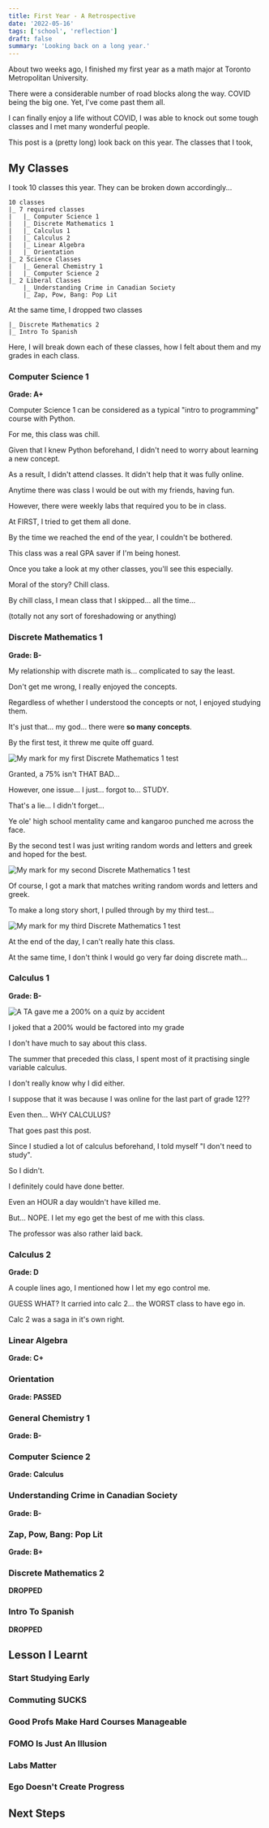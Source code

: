 ```yaml
---
title: First Year - A Retrospective
date: '2022-05-16'
tags: ['school', 'reflection']
draft: false
summary: 'Looking back on a long year.'
---
```


About two weeks ago, I finished my first year as a math major at Toronto Metropolitan University.

There were a considerable number of road blocks along the way. COVID being the big one. Yet, I've come past them all.

I can finally enjoy a life without COVID, I was able to knock out some tough classes and I met many wonderful people.

This post is a (pretty long) look back on this year. The classes that I took,

## My Classes

I took 10 classes this year. They can be broken down accordingly...

```
10 classes
|_ 7 required classes
|   |_ Computer Science 1
|   |_ Discrete Mathematics 1
|   |_ Calculus 1
|   |_ Calculus 2
|   |_ Linear Algebra
|   |_ Orientation
|_ 2 Science Classes
|   |_ General Chemistry 1
|   |_ Computer Science 2
|_ 2 Liberal Classes
    |_ Understanding Crime in Canadian Society
    |_ Zap, Pow, Bang: Pop Lit
```

At the same time, I dropped two classes

```
|_ Discrete Mathematics 2
|_ Intro To Spanish
```

Here, I will break down each of these classes, how I felt about them and my grades in each class.

### Computer Science 1

**Grade: A+**

Computer Science 1 can be considered as a typical "intro to programming" course with Python.

For me, this class was chill.

Given that I knew Python beforehand, I didn't need to worry about learning a new concept.

As a result, I didn't attend classes. It didn't help that it was fully online.

Anytime there was class I would be out with my friends, having fun.

However, there were weekly labs that required you to be in class.

At FIRST, I tried to get them all done.

By the time we reached the end of the year, I couldn't be bothered.

This class was a real GPA saver if I'm being honest.

Once you take a look at my other classes, you'll see this especially.

Moral of the story? Chill class.

By chill class, I mean class that I skipped... all the time...

(totally not any sort of foreshadowing or anything)

### Discrete Mathematics 1

**Grade: B-**

My relationship with discrete math is... complicated to say the least.

Don't get me wrong, I really enjoyed the concepts.

Regardless of whether I understood the concepts or not, I enjoyed studying them.

It's just that... my god... there were **so many concepts**.

By the first test, it threw me quite off guard.

![My mark for my first Discrete Mathematics 1 test](/post-assets/first-year/1.png)

Granted, a 75% isn't THAT BAD...

However, one issue... I just... forgot to... STUDY.

That's a lie... I didn't forget...

Ye ole' high school mentality came and kangaroo punched me across the face.

By the second test I was just writing random words and letters and greek and hoped for the best.

![My mark for my second Discrete Mathematics 1 test](/post-assets/first-year/2.png)

Of course, I got a mark that matches writing random words and letters and greek.

To make a long story short, I pulled through by my third test...

![My mark for my third Discrete Mathematics 1 test](/post-assets/first-year/3.png)

At the end of the day, I can't really hate this class.

At the same time, I don't think I would go very far doing discrete math...

### Calculus 1

**Grade: B-**

![A TA gave me a 200% on a quiz by accident](/post-assets/first-year/4.png)

<figcaption className="text-center">I joked that a 200% would be factored into my grade</figcaption>

I don't have much to say about this class.

The summer that preceded this class, I spent most of it practising single variable calculus.

I don't really know why I did either.

I suppose that it was because I was online for the last part of grade 12??

Even then... WHY CALCULUS?

That goes past this post.

Since I studied a lot of calculus beforehand, I told myself "I don't need to study".

So I didn't.

I definitely could have done better.

Even an HOUR a day wouldn't have killed me.

But... NOPE. I let my ego get the best of me with this class.

The professor was also rather laid back.

### Calculus 2

**Grade: D**

A couple lines ago, I mentioned how I let my ego control me.

GUESS WHAT? It carried into calc 2... the WORST class to have ego in.

Calc 2 was a saga in it's own right.

### Linear Algebra

**Grade: C+**

### Orientation

**Grade: PASSED**

### General Chemistry 1

**Grade: B-**

### Computer Science 2

**Grade: Calculus**

### Understanding Crime in Canadian Society

**Grade: B-**

### Zap, Pow, Bang: Pop Lit

**Grade: B+**

### Discrete Mathematics 2

**DROPPED**

### Intro To Spanish

**DROPPED**

## Lesson I Learnt

### Start Studying Early

### Commuting SUCKS

### Good Profs Make Hard Courses Manageable

### FOMO Is Just An Illusion

### Labs Matter

### Ego Doesn't Create Progress

## Next Steps

###
